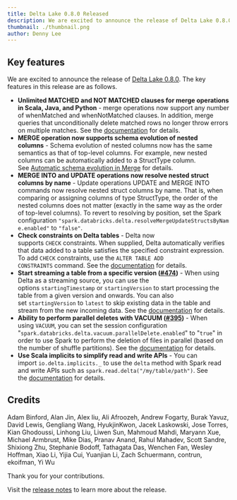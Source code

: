 ```yaml
---
title: Delta Lake 0.8.0 Released
description: We are excited to announce the release of Delta Lake 0.8.0.
thumbnail: ./thumbnail.png
author: Denny Lee
---
```


## Key features

We are excited to announce the release of [Delta Lake 0.8.0](https://github.com/delta-io/delta/releases/tag/v0.8.0). The key features in this release are as follows.

- **Unlimited MATCHED and NOT MATCHED clauses for merge operations in Scala, Java, and Python** - merge operations now support any number of whenMatched and whenNotMatched clauses. In addition, merge queries that unconditionally delete matched rows no longer throw errors on multiple matches. See the [documentation](https://docs.delta.io/0.8.0/delta-update.html#operation-semantics) for details.
- **MERGE operation now supports schema evolution of nested columns** - Schema evolution of nested columns now has the same semantics as that of top-level columns. For example, new nested columns can be automatically added to a StructType column. See [Automatic schema evolution in Merge](https://docs.delta.io/0.8.0/delta-update.html#operation-semantics) for details.
- **MERGE INTO and UPDATE operations now resolve nested struct columns by name** - Update operations UPDATE and MERGE INTO commands now resolve nested struct columns by name. That is, when comparing or assigning columns of type StructType, the order of the nested columns does not matter (exactly in the same way as the order of top-level columns). To revert to resolving by position, set the Spark configuration `"spark.databricks.delta.resolveMergeUpdateStructsByName.enabled"` to `"false"`.
- **Check constraints on Delta tables** - Delta now supports `CHECK` constraints. When supplied, Delta automatically verifies that data added to a table satisfies the specified constraint expression. To add `CHECK` constraints, use the `ALTER TABLE ADD CONSTRAINTS` command. See the [documentation](https://docs.delta.io/0.8.0/delta-constraints.html) for details.
- **Start streaming a table from a specific version ([#474](https://github.com/delta-io/delta/issues/474))** - When using Delta as a streaming source, you can use the options `startingTimestamp` or `startingVersion` to start processing the table from a given version and onwards. You can also set `startingVersion` to `latest` to skip existing data in the table and stream from the new incoming data. See the [documentation](https://docs.delta.io/0.8.0/delta-streaming.html#specify-initial-position) for details.
- **Ability to perform parallel deletes with VACUUM ([#395](https://docs.delta.io/0.8.0/delta-streaming.html#specify-initial-position))** - When using `VACUUM`, you can set the session configuration "`spark.databricks.delta.vacuum.parallelDelete.enabled`" to "`true`" in order to use Spark to perform the deletion of files in parallel (based on the number of shuffle partitions). See the [documentation](https://docs.delta.io/0.8.0/delta-utility.html#remove-files-no-longer-referenced-by-a-delta-table) for details.
- **Use Scala implicits to simplify read and write APIs** - You can import `io.delta.implicits._` to use the `delta` method with Spark read and write APIs such as `spark.read.delta("/my/table/path")`. See the [documentation](https://docs.delta.io/0.8.0/delta-streaming.html#delta-table-as-a-stream-source) for details.

## Credits

Adam Binford, Alan Jin, Alex liu, Ali Afroozeh, Andrew Fogarty, Burak Yavuz, David Lewis, Gengliang Wang, HyukjinKwon, Jacek Laskowski, Jose Torres, Kian Ghodoussi, Linhong Liu, Liwen Sun, Mahmoud Mahdi, Maryann Xue, Michael Armbrust, Mike Dias, Pranav Anand, Rahul Mahadev, Scott Sandre, Shixiong Zhu, Stephanie Bodoff, Tathagata Das, Wenchen Fan, Wesley Hoffman, Xiao Li, Yijia Cui, Yuanjian Li, Zach Schuermann, contrun, ekoifman, Yi Wu

Thank you for your contributions.

Visit the [release notes](https://github.com/delta-io/delta/releases/tag/v0.8.0) to learn more about the release.
